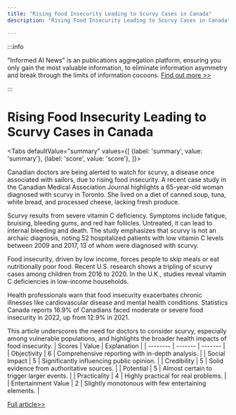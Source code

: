 ```yaml
---
title: "Rising Food Insecurity Leading to Scurvy Cases in Canada"
description: "Rising Food Insecurity Leading to Scurvy Cases in Canada"

---
```



:::info

"Informed AI News" is an publications aggregation platform, ensuring you only gain the most valuable information, to eliminate information asymmetry and break through the limits of information cocoons.  [Find out more >>](/)

:::

# Rising Food Insecurity Leading to Scurvy Cases in Canada


<Tabs
	defaultValue="summary"
	values={[
	{label: 'summary', value: 'summary'},
	{label: 'score', value: 'score'},
]}>
<TabItem value="summary">


Canadian doctors are being alerted to watch for scurvy, a disease once associated with sailors, due to rising food insecurity. A recent case study in the Canadian Medical Association Journal highlights a 65-year-old woman diagnosed with scurvy in Toronto. She lived on a diet of canned soup, tuna, white bread, and processed cheese, lacking fresh produce.

Scurvy results from severe vitamin C deficiency. Symptoms include fatigue, bruising, bleeding gums, and red hair follicles. Untreated, it can lead to internal bleeding and death. The study emphasizes that scurvy is not an archaic diagnosis, noting 52 hospitalized patients with low vitamin C levels between 2009 and 2017, 13 of whom were diagnosed with scurvy.

Food insecurity, driven by low income, forces people to skip meals or eat nutritionally poor food. Recent U.S. research shows a tripling of scurvy cases among children from 2016 to 2020. In the U.K., studies reveal vitamin C deficiencies in low-income households.

Health professionals warn that food insecurity exacerbates chronic illnesses like cardiovascular disease and mental health conditions. Statistics Canada reports 16.9% of Canadians faced moderate or severe food insecurity in 2022, up from 12.9% in 2021.

This article underscores the need for doctors to consider scurvy, especially among vulnerable populations, and highlights the broader health impacts of food insecurity.
</TabItem>
<TabItem value="score">
	| Scores     | Value   | Explanation |
	| -------- | ------- | ------- |
	| Objectivity  | 6    | Comprehensive reporting with in-depth analysis.    |
	| Social Impact | 5     | Significantly influencing public opinion.    |
	| Credibility    | 5    | Solid evidence from authoritative sources.    |
	| Potential    | 5    | Almost certain to trigger larger events.    |
	| Practicality    | 4    | Highly practical for real problems.    |
	| Entertainment Value    | 2    | Slightly monotonous with few entertaining elements.    |
</TabItem>
</Tabs>

[Full article>>](https://ici.radio-canada.ca/rci/en/news/2110423/canadian-doctors-warned-to-be-on-the-lookout-for-scurvy)
